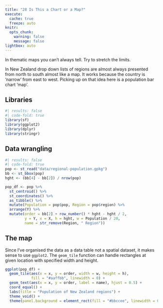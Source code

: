 ```yaml
---
title: "28 Is This a Chart or a Map?"
execute: 
  cache: true
  freeze: auto
knitr:
  opts_chunk: 
    warning: false
    message: false
lightbox: auto
---
```


In thematic maps you can't always tell. Try to stretch the limits.

In New Zealand drop down lists of regions are almost always presented from north to south almost like a map. It works because the country is 'narrow' from east to west. Picking up on that idea here is a population bar chart 'map'.

## Libraries
```r
#| results: false
#| code-fold: true
library(sf)
library(ggplot2)
library(dplyr)
library(stringr)
```

## Data wrangling
```r
#| results: false
#| code-fold: true
pop <- st_read("data/regional-population.gpkg")
bb <- st_bbox(pop)
hght <- (bb[4] - bb[2]) / nrow(pop)

pop_df <- pop %>% 
  st_centroid() %>%
  st_coordinates() %>%
  as_tibble() %>%
  mutate(Population = pop$pop, Region = pop$region) %>%
  arrange(Y) %>%
  mutate(order = bb[2] + row_number() * hght - hght / 2,
         y = Y, x = X, h = hght, w = Population / 20,
         name = str_remove(Region, " Region"))
```

## The map
Since I've organised the data as a data table not a spatial dataset, it makes sense to use `ggplot2`. The `geom_tile` function can handle rectangles at given location with specified width and height.

```r
ggplot(pop_df) +
  geom_tile(aes(x = x, y = order, width = w, height = h), 
            fill = "#aaffbb", linewidth = 0) +
  geom_text(aes(x = x, y = order, label = name), hjust = 0.5) +
  coord_equal() +
  labs(title = "Population of New Zealand regions") +
  theme_void() +
  theme(panel.background = element_rect(fill = "#bbccee", linewidth = 0))
```